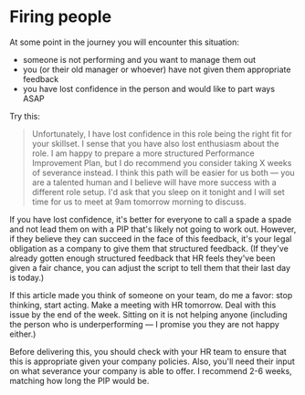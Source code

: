 # Firing people

At some point in the journey you will encounter this situation:

- someone is not performing and you want to manage them out
- you (or their old manager or whoever) have not given them appropriate feedback
- you have lost confidence in the person and would like to part ways ASAP

Try this:

> Unfortunately, I have lost confidence in this role being the right fit for your skillset. I sense that you have also lost enthusiasm about the role. I am happy to prepare a more structured Performance Improvement Plan, but I do recommend you consider taking X weeks of severance instead. I think this path will be easier for us both — you are a talented human and I believe will have more success with a different role setup. I'd ask that you sleep on it tonight and I will set time for us to meet at 9am tomorrow morning to discuss.

If you have lost confidence, it's better for everyone to call a spade a spade and not lead them on with a PIP that's likely not going to work out. However, if they believe they can succeed in the face of this feedback, it's your legal obligation as a company to give them that structured feedback. (If they've already gotten enough structured feedback that HR feels they've been given a fair chance, you can adjust the script to tell them that their last day is today.)

If this article made you think of someone on your team, do me a favor: stop thinking, start acting. Make a meeting with HR tomorrow. Deal with this issue by the end of the week. Sitting on it is not helping anyone (including the person who is underperforming — I promise you they are not happy either.)

<Note>
Before delivering this, you should check with your HR team to ensure that this is appropriate given your company policies. Also, you'll need their input on what severance your company is able to offer. I recommend 2-6 weeks, matching how long the PIP would be.
</Note>
